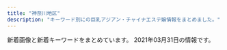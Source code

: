 ```yaml
---
title: "神奈川地区"
description: "キーワード別にの巨乳アジアン・チャイナエステ嬢情報をまとめました。"
---
```


新着画像と新着キーワードをまとめています。
2021年03月31日の情報です。

<DmmAffiliateIns />
<KeywordTable
  shops={
    [
    {
        "name": "\u3075\u3088\u3046",
        "keywords": {},
        "station": "JR\u5e73\u585a\u99c5\u5317\u53e3",
        "url": "http://www.huyo.work/",
        "img_links": [
            "http://www.huyo.work/images/news.jpg",
            "http://www.huyo.work/images/info.jpg",
            "http://www.huyo.work/images/sys1.jpg",
            "http://www.huyo.work/images/1.jpg",
            "http://www.huyo.work/images/staff_t.jpg",
            "http://www.huyo.work/img/mimi1.jpg",
            "http://www.huyo.work/img/nana1.jpg",
            "http://www.huyo.work/img/sora1.jpg",
            "http://www.huyo.work/images/int1.jpg",
            "http://www.huyo.work/images/int2.jpg",
            "http://www.huyo.work/images/sys2.jpg",
            "http://www.huyo.work/images/2.jpg",
            "http://www.huyo.work/images/3.jpg",
            "http://www.huyo.work/images/5.jpg",
            "http://www.huyo.work/images/head.jpg",
            "http://www.huyo.work/images/4.jpg",
            "http://www.huyo.work/img/hana1.jpg",
            "http://www.huyo.work/images/mobile.jpg",
            "http://www.huyo.work/images/line.png",
            "http://www.huyo.work/img/riri1.jpg",
            "http://www.huyo.work/images/interior_t.jpg"
        ]
    },
    {
        "url": "http://treat-rlx.com/",
        "name": "\u798f\u7e01",
        "img_links": [
            "http://treat-rlx.com/pic/head.jpg",
            "http://treat-rlx.com/img/att.png",
            "http://treat-rlx.com/i/files/homeimg.jpg",
            "http://treat-rlx.com/staff/mika/01.jpg",
            "http://treat-rlx.com/pic/topimg1.png",
            "http://treat-rlx.com/img/ttl_mobile.png",
            "http://treat-rlx.com/staff/aya/01.jpg",
            "http://treat-rlx.com/pic/topimg5.png",
            "http://treat-rlx.com/staff/mika/01mb.jpg",
            "http://treat-rlx.com/pic/topimg2.png",
            "http://treat-rlx.com/img/ttl_staff.jpg",
            "http://treat-rlx.com/staff/aya/01mb.jpg",
            "http://treat-rlx.com/pic/topimg3.png",
            "http://treat-rlx.com/img/ttl_rec.png",
            "http://treat-rlx.com/pic/topimg4.png"
        ],
        "keywords": {
            "C": 11
        },
        "station": "\u5584\u884c\u99c5\u6771\u53e3"
    },
    {
        "name": "\u61a9",
        "url": "http://ikoi.esjp.xyz/",
        "station": "\u8ffd\u6d5c\u99c5",
        "keywords": {},
        "img_links": [
            "http://ikoi.esjp.xyz/img/room/photo06.jpg",
            "http://ikoi.esjp.xyz/i/img/photo03.jpg",
            "http://ikoi.esjp.xyz/img/top_pickback.png",
            "http://ikoi.esjp.xyz/girl/6.jpg",
            "http://ikoi.esjp.xyz/img/room/photo05.jpg",
            "http://ikoi.esjp.xyz/img/capinfo.jpg",
            "http://ikoi.esjp.xyz/img/rec_top.png",
            "http://ikoi.esjp.xyz/i/img/photo05.jpg",
            "http://ikoi.esjp.xyz/img/lr_01.jpg",
            "http://ikoi.esjp.xyz/girl/5.jpg",
            "http://ikoi.esjp.xyz/girl/2.jpg",
            "http://ikoi.esjp.xyz/img/pro_girl_line.jpg",
            "http://ikoi.esjp.xyz/img/sub_staff.jpg",
            "http://ikoi.esjp.xyz/i/img/photo01.jpg",
            "http://ikoi.esjp.xyz/img/room/photo04.jpg",
            "http://ikoi.esjp.xyz/i/img/photo04.jpg",
            "http://ikoi.esjp.xyz/img/qr.jpg",
            "http://ikoi.esjp.xyz/img/room/photo01.jpg",
            "http://ikoi.esjp.xyz/i/img/photo06.jpg",
            "http://ikoi.esjp.xyz/img/room/photo02.jpg",
            "http://ikoi.esjp.xyz/girl/1.jpg",
            "http://ikoi.esjp.xyz/i/img/photo02.jpg",
            "http://ikoi.esjp.xyz/girl/4.jpg",
            "http://ikoi.esjp.xyz/img/lr_02.jpg",
            "http://ikoi.esjp.xyz/img/room/photo03.jpg",
            "http://ikoi.esjp.xyz/girl/3.jpg",
            "http://ikoi.esjp.xyz/img/059.png"
        ]
    },
    {
        "name": "\u5143\u6c17\u3082\u308a\u3082\u308a",
        "url": "http://genkimorimori.ies.bz/",
        "img_links": [
            "http://genkimorimori.ies.bz/photos/sites/68/2020/11/2020110308572890.jpg",
            "http://genkimorimori.ies.bz/images/s_staff.jpg",
            "http://genkimorimori.ies.bz/images/g16.jpg",
            "http://genkimorimori.ies.bz/images/g2.jpg",
            "http://genkimorimori.ies.bz/images/g7.jpg",
            "http://genkimorimori.ies.bz/images/g13.jpg",
            "http://genkimorimori.ies.bz/photos/sites/68/2021/01/2021013007244222.jpg",
            "http://genkimorimori.ies.bz/photos/sites/68/2020/11/2020112402100696.jpg",
            "http://genkimorimori.ies.bz/images/s_link.jpg",
            "http://genkimorimori.ies.bz/photos/sites/68/2020/12/202012150154361.jpg",
            "http://genkimorimori.ies.bz/images/info2.jpg",
            "http://genkimorimori.ies.bz/images/staff_bj3.jpg",
            "http://genkimorimori.ies.bz/images/g10.jpg",
            "http://genkimorimori.ies.bz/images/dairy1.jpg",
            "http://genkimorimori.ies.bz/images/mobile.jpg",
            "http://genkimorimori.ies.bz/images/2.jpg",
            "http://genkimorimori.ies.bz/images/g15.jpg",
            "http://genkimorimori.ies.bz/images/g14.jpg",
            "http://genkimorimori.ies.bz/images/g1.jpg",
            "http://genkimorimori.ies.bz/photos/sites/68/2020/12/2020120703525262.jpg",
            "http://genkimorimori.ies.bz/photos/sites/68/2020/11/2020110308572993.jpg",
            "http://genkimorimori.ies.bz/images/news1.jpg",
            "http://genkimorimori.ies.bz/images/g3.jpg",
            "http://genkimorimori.ies.bz/photos/sites/68/2020/11/2020110308582485.jpg",
            "http://genkimorimori.ies.bz/images/pick.jpg",
            "http://genkimorimori.ies.bz/images/top.jpg",
            "http://genkimorimori.ies.bz/photos/sites/68/2020/12/2020121003212539.jpg",
            "http://genkimorimori.ies.bz/images/1.jpg",
            "http://genkimorimori.ies.bz/images/g17.jpg",
            "http://genkimorimori.ies.bz/photos/sites/68/2020/11/2020112402100578.jpg",
            "http://genkimorimori.ies.bz/photos/sites/68/2020/11/2020110308572868.jpg",
            "http://genkimorimori.ies.bz/photos/sites/68/2021/03/2021031903185869.jpg",
            "http://genkimorimori.ies.bz/images/s_cosplay.jpg",
            "http://genkimorimori.ies.bz/photos/sites/68/2021/01/2021011903470168.jpg",
            "http://genkimorimori.ies.bz/images/g11.jpg",
            "http://genkimorimori.ies.bz/photos/sites/68/2020/12/2020120502191455.jpg",
            "http://genkimorimori.ies.bz/images/info.jpg"
        ],
        "keywords": {},
        "station": "\u79e6\u91ce\u99c5\u5317\u53e3"
    },
    {
        "station": "JR\u85e4\u6ca2\u99c5\u5357\u53e3",
        "keywords": {
            "C": 17,
            "86": 2,
            "D": 2
        },
        "img_links": [
            "http://uintiop.tokyo/uploads/200714/1-200G4124210P7.jpg",
            "http://uintiop.tokyo/uploads/210111/1-210111123I9332.jpg",
            "http://uintiop.tokyo/uploads/210319/1-210319140151X7.jpg",
            "http://uintiop.tokyo/uploads/200714/1-200G4125RS59.jpg",
            "http://uintiop.tokyo/picture/tel.png",
            "http://uintiop.tokyo/picture/3.jpg",
            "http://uintiop.tokyo/picture/top-img10.jpg",
            "http://uintiop.tokyo/picture/top-img03.jpg",
            "http://uintiop.tokyo/uploads/200727/1-200HG01643361.jpg",
            "http://uintiop.tokyo/uploads/210208/1-21020Q31459221.jpg",
            "http://uintiop.tokyo/uploads/210220/1-21022013460JA.jpg",
            "http://uintiop.tokyo/picture/1.jpg",
            "http://uintiop.tokyo/picture/2.jpg",
            "http://uintiop.tokyo/picture/4.jpg",
            "http://uintiop.tokyo/picture/call.png",
            "http://uintiop.tokyo/uploads/200720/1-200H013041T46.jpg",
            "http://uintiop.tokyo/picture/top-img02.png",
            "http://uintiop.tokyo/picture/top-img01.png"
        ],
        "url": "http://uintiop.tokyo/",
        "name": "\u5929\u4f7f"
    },
    {
        "img_links": [
            "http://www.relax-fairyark.info/img/st257.jpg",
            "http://www.relax-fairyark.info/img/sta235.jpg",
            "http://www.relax-fairyark.info/img/sta257.jpg",
            "http://www.relax-fairyark.info/img/sta258.jpg",
            "http://www.relax-fairyark.info/img/sta255.jpg",
            "http://www.relax-fairyark.info/img/st255.jpg",
            "http://www.relax-fairyark.info/img/body2.jpg",
            "http://www.relax-fairyark.info/img/st220.jpg",
            "http://www.relax-fairyark.info/img/st223.jpg",
            "http://www.relax-fairyark.info/img/sta256.jpg",
            "http://www.relax-fairyark.info/img/st235.jpg",
            "http://www.relax-fairyark.info/img/st252.jpg",
            "http://www.relax-fairyark.info/img/st213.jpg",
            "http://www.relax-fairyark.info/img/st256.jpg",
            "http://www.relax-fairyark.info/img/botton.jpg",
            "http://www.relax-fairyark.info/img/nos.jpg",
            "http://www.relax-fairyark.info/img/st245.jpg",
            "http://www.relax-fairyark.info/img/st227.jpg",
            "http://www.relax-fairyark.info/img/st1.jpg",
            "http://www.relax-fairyark.info/img/sta150.jpg",
            "http://www.relax-fairyark.info/img/sta245.jpg",
            "http://www.relax-fairyark.info/img/tel.png",
            "http://www.relax-fairyark.info/img/st258.jpg",
            "http://www.relax-fairyark.info/img/sta220.jpg",
            "http://www.relax-fairyark.info/img/vlt.png",
            "http://www.relax-fairyark.info/img/sta223.jpg",
            "http://www.relax-fairyark.info/img/st150.jpg",
            "http://www.relax-fairyark.info/img/sta252.jpg",
            "http://www.relax-fairyark.info/img/sta213.jpg",
            "http://www.relax-fairyark.info/img/footbotton.png",
            "http://www.relax-fairyark.info/img/head.jpg"
        ],
        "url": "http://www.relax-fairyark.info/",
        "station": "JR\u85e4\u6ca2\u99c5\u5357\u53e3",
        "keywords": {
            "D": 3,
            "E": 6,
            "85": 3,
            "86": 4,
            "87": 6,
            "C": 4
        },
        "name": "Fairy Ark"
    },
    {
        "station": "JR\u6771\u6238\u585a\u99c5\u6771\u53e3",
        "name": "Candy",
        "keywords": {
            "85": 1,
            "D": 4,
            "90": 1,
            "87": 1,
            "88": 1,
            "C": 2,
            "89": 2
        },
        "img_links": [
            "http://candy.relaxjp.com/images/slider1/001.jpg",
            "http://candy.relaxjp.com/css/nav/nav-003.png",
            "http://candy.relaxjp.com/css/staff/staff006.png",
            "http://candy.relaxjp.com/css/staff/staff002-a.png",
            "http://candy.relaxjp.com/css/nav/nav-001.png",
            "http://candy.relaxjp.com/css/tel.png",
            "http://candy.relaxjp.com/images/slider1/003.jpg",
            "http://candy.relaxjp.com/css/staff/staff004-a.png",
            "http://candy.relaxjp.com/css/nav/nav-005.png",
            "http://candy.relaxjp.com/css/staff/staff003-a.png",
            "http://candy.relaxjp.com/css/nav/nav-006.png",
            "http://candy.relaxjp.com/css/nav/nav-004.png",
            "http://candy.relaxjp.com/css/staff/staff003.png",
            "http://candy.relaxjp.com/css/staff/staff004.png",
            "http://candy.relaxjp.com/css/staff/staff007-a.png",
            "http://candy.relaxjp.com/css/staff/staff002.png",
            "http://candy.relaxjp.com/css/staff/staff001-a.png",
            "http://candy.relaxjp.com/css/staff/staff0001.png",
            "http://candy.relaxjp.com/css/osusume09.jpg",
            "http://candy.relaxjp.com/css/top0001.png",
            "http://candy.relaxjp.com/css/staff/staff005.png",
            "http://candy.relaxjp.com/css/nav/nav-002.png",
            "http://candy.relaxjp.com/css/staff/staff007.png",
            "http://candy.relaxjp.com/css/staff/staff005-a.png",
            "http://candy.relaxjp.com/css/staff/staff006-a.png"
        ],
        "url": "http://candy.relaxjp.com/"
    },
    {
        "station": "JR\u8305\u30f6\u5d0e\u99c5\u5357\u53e3",
        "url": "http://www.hamabei.com/",
        "keywords": {},
        "name": "\u6d5c\u8fba\u306e\u604b",
        "img_links": [
            "http://www.hamabei.com/images/buttona_05.jpg",
            "http://www.hamabei.com/images/buttona_06.jpg",
            "http://www.hamabei.com/images/buttona_08.jpg",
            "http://www.hamabei.com/images/buttona_07.jpg",
            "http://www.hamabei.com/images/giral015.jpg",
            "http://www.hamabei.com/images/nana1.jpg",
            "http://www.hamabei.com/images/miki1.jpg",
            "http://www.hamabei.com/images/yuka1.jpg",
            "http://www.hamabei.com/images/kaori1.jpg",
            "http://www.hamabei.com/images/giral014.jpg",
            "http://www.hamabei.com/images/giral009.jpg",
            "http://www.hamabei.com/images/buttona_03.jpg",
            "http://www.hamabei.com/images/giral012.jpg",
            "http://www.hamabei.com/images/giral007.jpg",
            "http://www.hamabei.com/images/qr.jpg",
            "http://www.hamabei.com/images/buttona_04.jpg"
        ]
    },
    {
        "img_links": [
            "http://tenshinokoi.es-come.net/girls/hiromi1.jpg",
            "http://tenshinokoi.es-come.net/images/share/tel.png",
            "http://tenshinokoi.es-come.net/img/header02.jpg",
            "http://tenshinokoi.es-come.net/girls/riri1.jpg",
            "http://tenshinokoi.es-come.net/girls/yurika1.jpg",
            "http://tenshinokoi.es-come.net/images/info2.jpg",
            "http://tenshinokoi.es-come.net/img/sumire1.jpg",
            "http://tenshinokoi.es-come.net/i/120/risa1.jpg",
            "http://tenshinokoi.es-come.net/img/risa1.jpg",
            "http://tenshinokoi.es-come.net/images/qr.jpg",
            "http://tenshinokoi.es-come.net/girls/yuki1.jpg",
            "http://tenshinokoi.es-come.net/girls/misaki1.jpg",
            "http://tenshinokoi.es-come.net/i/120/yuyu1.jpg",
            "http://tenshinokoi.es-come.net/images/share/sp-kp2.png",
            "http://tenshinokoi.es-come.net/i/80/risa1.jpg",
            "http://tenshinokoi.es-come.net/i/80/yuyu1.jpg",
            "http://tenshinokoi.es-come.net/images/infobar.png",
            "http://tenshinokoi.es-come.net/img/yuyu1.jpg",
            "http://tenshinokoi.es-come.net/girls/kana1.jpg",
            "http://tenshinokoi.es-come.net/i/80/yuna1.jpg",
            "http://tenshinokoi.es-come.net/girls/risa1.jpg",
            "http://tenshinokoi.es-come.net/images/info1.jpg",
            "http://tenshinokoi.es-come.net/girls/sumire1.jpg",
            "http://tenshinokoi.es-come.net/images/share/pickup.png",
            "http://tenshinokoi.es-come.net/images/shishubar.png",
            "http://tenshinokoi.es-come.net/i/120/sumire1.jpg",
            "http://tenshinokoi.es-come.net/img/header00.jpg",
            "http://tenshinokoi.es-come.net/img/header01.jpg",
            "http://tenshinokoi.es-come.net/images/therapistbar.png",
            "http://tenshinokoi.es-come.net/i/80/sumire1.jpg",
            "http://tenshinokoi.es-come.net/girls/yuyu1.jpg",
            "http://tenshinokoi.es-come.net/i/120/yuna1.jpg"
        ],
        "station": "\u8305\u30f6\u5d0e\u99c5\u5357\u53e3",
        "keywords": {},
        "url": "http://tenshinokoi.es-come.net/",
        "name": "\u5929\u4f7f\u306e\u604b"
    },
    {
        "keywords": {},
        "url": "http://yushinen.info/",
        "img_links": [
            "http://yushinen.info/images/saya1.jpg",
            "http://yushinen.info/images/nei-03.png",
            "http://yushinen.info/images/eri1.jpg",
            "http://yushinen.info/images/miki1.jpg",
            "http://yushinen.info/images/g3.jpg",
            "http://yushinen.info/images/g4.jpg",
            "http://yushinen.info/images/nana1.jpg",
            "http://yushinen.info/images/flw.png",
            "http://yushinen.info/images/g1.jpg",
            "http://yushinen.info/images/room4.jpg",
            "http://yushinen.info/images/room2.jpg",
            "http://yushinen.info/images/room6.jpg",
            "http://yushinen.info/images/mobile.png",
            "http://yushinen.info/images/g0.jpg",
            "http://yushinen.info/images/room5.jpg",
            "http://yushinen.info/images/g5.jpg",
            "http://yushinen.info/images/room3.jpg",
            "http://yushinen.info/images/ami1.jpg",
            "http://yushinen.info/images/g7.jpg",
            "http://yushinen.info/images/g6.jpg",
            "http://yushinen.info/images/info.png",
            "http://yushinen.info/images/g2.jpg",
            "http://yushinen.info/images/room1.jpg",
            "http://yushinen.info/images/top.jpg"
        ],
        "station": "JR\u85e4\u6ca2\u99c5\u5357\u53e3",
        "name": "\u7652\u5fc3\u5712"
    },
    {
        "name": "\u60a0\u697d",
        "img_links": [
            "http://yu-raku.info/images/fotter.jpg",
            "http://yu-raku.info/images/bar-cam.png",
            "http://yu-raku.info/images/c-top0.png",
            "http://yu-raku.info/staff/s-niri1.jpg",
            "http://yu-raku.info/images/bar-therapist.png",
            "http://yu-raku.info/staff/s-yuko1.jpg",
            "http://yu-raku.info/images/c-therapist0.png",
            "http://yu-raku.info/staff/s-nana1.jpg",
            "http://yu-raku.info/images/pic-interior.png",
            "http://yu-raku.info/staff/s-emi5.jpg",
            "http://yu-raku.info/images/bar-cover.png",
            "http://yu-raku.info/images/bar-info.png",
            "http://yu-raku.info/staff/s-emi3.jpg",
            "http://yu-raku.info/staff/s-miki1.jpg",
            "http://yu-raku.info/staff/s-sayuri1.jpg",
            "http://yu-raku.info/staff/s-kana1.jpg",
            "http://yu-raku.info/sp/images/bar-cam.png",
            "http://yu-raku.info/sp/images/b-tel.png",
            "http://yu-raku.info/sp/images/bar-cover.png",
            "http://yu-raku.info/staff/s-emi4.jpg",
            "http://yu-raku.info/images/b-interior.jpg",
            "http://yu-raku.info/images/bar-interior.png"
        ],
        "keywords": {},
        "url": "http://yu-raku.info/",
        "station": "JR\u5927\u8239\u99c5\u6771\u53e3"
    },
    {
        "keywords": {},
        "station": "JR\u85e4\u6ca2\u99c5\u5357\u53e3",
        "name": "\u30e9\u30d9\u30f3\u30c0\u30fc",
        "url": "http://lavender-est.xyz/",
        "img_links": [
            "http://lavender-est.xyz/girl/14_2.jpg",
            "http://lavender-est.xyz/girl/11_1.jpg",
            "http://lavender-est.xyz/girl/5_2.jpg",
            "http://lavender-est.xyz/girl/7.jpg",
            "http://lavender-est.xyz/girl/10_1.jpg",
            "http://lavender-est.xyz/images/tel.png",
            "http://lavender-est.xyz/girl/3_1.jpg",
            "http://lavender-est.xyz/images/room/r4.jpg",
            "http://lavender-est.xyz/girl/5_1.jpg",
            "http://lavender-est.xyz/girl/15_1.jpg",
            "http://lavender-est.xyz/girl/11.jpg",
            "http://lavender-est.xyz/girl/10.jpg",
            "http://lavender-est.xyz/images/bar_staff.jpg",
            "http://lavender-est.xyz/girl/8.jpg",
            "http://lavender-est.xyz/images/mobile.png",
            "http://lavender-est.xyz/images/top01.jpg",
            "http://lavender-est.xyz/girl/11_2.jpg",
            "http://lavender-est.xyz/girl/3.jpg",
            "http://lavender-est.xyz/girl/5.jpg",
            "http://lavender-est.xyz/girl/5_3.jpg",
            "http://lavender-est.xyz/girl/7_1.jpg",
            "http://lavender-est.xyz/images/room/r3.jpg",
            "http://lavender-est.xyz/girl/4_1.jpg",
            "http://lavender-est.xyz/girl/9_2.jpg",
            "http://lavender-est.xyz/girl/14_1.jpg",
            "http://lavender-est.xyz/girl/9_1.jpg",
            "http://lavender-est.xyz/i/girl/4.jpg",
            "http://lavender-est.xyz/girl/10_2.jpg",
            "http://lavender-est.xyz/girl/4.jpg",
            "http://lavender-est.xyz/girl/9.jpg",
            "http://lavender-est.xyz/girl/2.jpg",
            "http://lavender-est.xyz/images/pro_girl_line.jpg",
            "http://lavender-est.xyz/images/twitter.jpg",
            "http://lavender-est.xyz/images/room/r2.jpg",
            "http://lavender-est.xyz/girl/14.jpg",
            "http://lavender-est.xyz/girl/7_2.jpg",
            "http://lavender-est.xyz/girl/15.jpg",
            "http://lavender-est.xyz/images/room/r1.jpg",
            "http://lavender-est.xyz/girl/8_1.jpg",
            "http://lavender-est.xyz/girl/2_1.jpg",
            "http://lavender-est.xyz/images/lr_02.jpg"
        ]
    },
    {
        "keywords": {},
        "url": "http://www.sh-riraku77.site/",
        "station": "JR\u65b0\u6749\u7530\u99c5\u897f\u53e3",
        "name": "\u82b1\u306e\u604b",
        "img_links": [
            "http://www.sh-riraku77.site/plus/images/room1.jpg",
            "http://www.sh-riraku77.site/uploads/201214/1-201214130312232.jpg",
            "http://www.sh-riraku77.site/picture/end.png",
            "http://www.sh-riraku77.site/picture/top23.png",
            "http://www.sh-riraku77.site/plus/images/room4.jpg",
            "http://www.sh-riraku77.site/uploads/210325/1-210325133926495.jpg",
            "http://www.sh-riraku77.site/picture/photo3.png",
            "http://www.sh-riraku77.site/picture/s_staff.png",
            "http://www.sh-riraku77.site/picture/i_therapist.png",
            "http://www.sh-riraku77.site/plus/images/room2.jpg",
            "http://www.sh-riraku77.site/picture/top22.png",
            "http://www.sh-riraku77.site/plus/images/room3.jpg",
            "http://www.sh-riraku77.site/picture/s_new.png"
        ]
    },
    {
        "url": "http://cherry.este.work/",
        "keywords": {
            "D": 3,
            "E": 1,
            "F": 1,
            "85": 1,
            "90": 3,
            "92": 1
        },
        "name": "\u30cf\u30cb\u30fc\u30cf\u30cb\u30fc",
        "img_links": [
            "http://cherry.este.work/anna.jpg",
            "http://cherry.este.work/foot01.jpg",
            "http://cherry.este.work/staff05-b.png",
            "http://cherry.este.work/call.png",
            "http://cherry.este.work/baner.jpg",
            "http://cherry.este.work/staff03-b.png",
            "http://cherry.este.work/staff02-b.png",
            "http://cherry.este.work/yui.jpg",
            "http://cherry.este.work/m-head03.jpg"
        ],
        "station": "JR\u5c0f\u7530\u539f\u99c5\u6771\u53e3"
    },
    {
        "name": "\u840c\u3048",
        "station": "JR\u6238\u585a\u99c5\u6771\u53e3",
        "keywords": {
            "86": 15,
            "E": 3,
            "D": 12
        },
        "img_links": [
            "http://pretty-esthe.com/images/r2.jpg",
            "http://pretty-esthe.com/images/evetop.png",
            "http://pretty-esthe.com/images/top.png",
            "http://pretty-esthe.com/images/staff_s.png",
            "http://pretty-esthe.com/images/cg02.jpg",
            "http://pretty-esthe.com/images/r4.jpg",
            "http://pretty-esthe.com/images/cg05.jpg",
            "http://pretty-esthe.com/images/news.png",
            "http://pretty-esthe.com/images/r1.jpg",
            "http://pretty-esthe.com/images/cg06.jpg",
            "http://pretty-esthe.com/images/cg07.jpg",
            "http://pretty-esthe.com/images/cg09.jpg",
            "http://pretty-esthe.com/images/r3.jpg"
        ],
        "url": "http://pretty-esthe.com/"
    },
    {
        "keywords": {},
        "station": "JR\u5927\u8239\u99c5\u6771\u53e3",
        "name": "\u3055\u304f\u3089",
        "img_links": [
            "http://hoguraku.info/_src/22294024/1_20180513213551260.jpg",
            "http://hoguraku.info/_src/22266490/navi2_03.png",
            "http://hoguraku.info/_src/22294027/wechatimg239.jpg",
            "http://hoguraku.info/_src/22293781/sign.png",
            "http://hoguraku.info/_src/25168346/staff-2_20180823215120776.jpg",
            "http://hoguraku.info/_src/22294025/1_20180513213551260.jpg",
            "http://hoguraku.info/_src/22293601/newspinkup.png",
            "http://hoguraku.info/_src/22266494/navi2_05.png",
            "http://hoguraku.info/_src/37673393/wechatimg98.jpg",
            "http://hoguraku.info/_src/22266493/navi_05.png",
            "http://hoguraku.info/_src/22294026/wechatimg239.jpg",
            "http://hoguraku.info/_src/22266488/navi2_02.png",
            "http://hoguraku.info/_src/22294030/wechatimg175.jpg",
            "http://hoguraku.info/_src/22266496/navi2_06.png",
            "http://hoguraku.info/staff-2.jpg",
            "http://hoguraku.info/_src/22296695/pup.png",
            "http://hoguraku.info/staff-4.jpg",
            "http://hoguraku.info/staff-1.jpg",
            "http://hoguraku.info/_src/22266485/navi_01.png",
            "http://hoguraku.info/_src/22293820/wechatimg744.jpg",
            "http://hoguraku.info/_src/22266492/navi2_04.png",
            "http://hoguraku.info/_src/22296687/pup.png",
            "http://hoguraku.info/_src/22296697/pup.png",
            "http://hoguraku.info/_src/22266491/navi_04.png",
            "http://hoguraku.info/_src/22266487/navi_02.png",
            "http://hoguraku.info/_src/22294031/wechatimg175.jpg",
            "http://hoguraku.info/_src/22266398/img20180513214352559347.png",
            "http://hoguraku.info/_src/22266489/navi_03.png",
            "http://hoguraku.info/_src/22266524/wechatimg96_20191205204603604.jpg",
            "http://hoguraku.info/_src/42747719/img20200505151535254743.png",
            "http://hoguraku.info/_src/22266400/wechatimg94_20191205204136458.jpg",
            "http://hoguraku.info/staff-3.jpg",
            "http://hoguraku.info/_src/22294029/3_20180513213551306.jpg",
            "http://hoguraku.info/_src/22294409/img20180513220122069421.png",
            "http://hoguraku.info/_src/22294028/3_20180513213551306.jpg",
            "http://hoguraku.info/_src/22293865/sign.png",
            "http://hoguraku.info/_src/22293610/pup.png",
            "http://hoguraku.info/_src/22266495/navi_06.png",
            "http://hoguraku.info/_src/22266486/navi2_01.png"
        ],
        "url": "http://hoguraku.info/"
    },
    {
        "keywords": {},
        "url": "http://en.este88.com/",
        "name": "\u7e01",
        "img_links": [
            "http://en.este88.com/i/images/info_09.jpg",
            "http://en.este88.com/gals/asuka1.jpg",
            "http://en.este88.com/gals/momo1.jpg",
            "http://en.este88.com/i/images/info_07.jpg",
            "http://en.este88.com/i/images/info_15.jpg",
            "http://en.este88.com/gals/nana1.jpg",
            "http://en.este88.com/gals/rena1.jpg",
            "http://en.este88.com/images/info.png",
            "http://en.este88.com/i/images/info_12.jpg",
            "http://en.este88.com/gals/saya1.jpg",
            "http://en.este88.com/gals/aya1.jpg",
            "http://en.este88.com/gals/koko1.jpg"
        ],
        "station": "JR\u85e4\u6ca2\u99c5\u5317\u53e3"
    },
    {
        "station": "\u4e0a\u5927\u5ca1\u99c5",
        "name": "\u3075\u308f\u3075\u308f\u5a18",
        "keywords": {
            "C": 13,
            "87": 10,
            "88": 5,
            "D": 10,
            "E": 10,
            "85": 5
        },
        "url": "https://fuwafuwa-girl.jpn.vin/",
        "img_links": [
            "https://fuwafuwa-girl.jpn.vin/images/m8.jpg",
            "https://fuwafuwa-girl.jpn.vin/images/m14.jpg",
            "https://fuwafuwa-girl.jpn.vin/images/m13.jpg",
            "https://fuwafuwa-girl.jpn.vin/images/room2.jpg",
            "https://fuwafuwa-girl.jpn.vin/images/s_staff.png",
            "https://fuwafuwa-girl.jpn.vin/images/s_link.png",
            "https://fuwafuwa-girl.jpn.vin/photos/sites/34/2021/02/2021022406110282.jpg",
            "https://fuwafuwa-girl.jpn.vin/photos/sites/34/2021/02/2021022406110276.jpg",
            "https://fuwafuwa-girl.jpn.vin/images/room4.jpg",
            "https://fuwafuwa-girl.jpn.vin/images/s_news.png",
            "https://fuwafuwa-girl.jpn.vin/images/room1.jpg",
            "https://fuwafuwa-girl.jpn.vin/images/room3.jpg",
            "https://fuwafuwa-girl.jpn.vin/images/mobile.jpg",
            "https://fuwafuwa-girl.jpn.vin/images/info.jpg",
            "https://fuwafuwa-girl.jpn.vin/images/m11.jpg",
            "https://fuwafuwa-girl.jpn.vin/images/s_pick.png",
            "https://fuwafuwa-girl.jpn.vin/photos/sites/34/2021/02/2021022406110384.jpg",
            "https://fuwafuwa-girl.jpn.vin/photos/sites/34/2021/02/202102240611046.jpg",
            "https://fuwafuwa-girl.jpn.vin/images/top.png",
            "https://fuwafuwa-girl.jpn.vin/images/m7.jpg",
            "https://fuwafuwa-girl.jpn.vin/images/m15.jpg",
            "https://fuwafuwa-girl.jpn.vin/images/m9.jpg",
            "https://fuwafuwa-girl.jpn.vin/images/s_massage.png",
            "https://fuwafuwa-girl.jpn.vin/images/m10.jpg",
            "https://fuwafuwa-girl.jpn.vin/images/m12.jpg"
        ]
    },
    {
        "url": "http://oil.abnavi.info/",
        "keywords": {},
        "station": "\u9db4\u5dfb\u6e29\u6cc9\u99c5\u5317\u53e3",
        "img_links": [],
        "name": "\u30a2\u30ed\u30a8"
    },
    {
        "keywords": {},
        "img_links": [
            "http://f-kaori.work/sp/menu/interior.jpg",
            "http://f-kaori.work/img/sasa1.jpg",
            "http://f-kaori.work/images/sisu_t.jpg",
            "http://f-kaori.work/images/rec1.png",
            "http://f-kaori.work/images/6.jpg",
            "http://f-kaori.work/sp/images/5.jpg",
            "http://f-kaori.work/sp/images/rec2.jpg",
            "http://f-kaori.work/sp/images/sys.png",
            "http://f-kaori.work/sp/img/emi1.jpg",
            "http://f-kaori.work/sp/images/rec3.png",
            "http://f-kaori.work/images/8.jpg",
            "http://f-kaori.work/sp/images/3.jpg",
            "http://f-kaori.work/images/int1.png",
            "http://f-kaori.work/img/sora1.jpg",
            "http://f-kaori.work/images/10.jpg",
            "http://f-kaori.work/sp/img/sin1.jpg",
            "http://f-kaori.work/sp/images/10.jpg",
            "http://f-kaori.work/images/7.jpg",
            "http://f-kaori.work/images/9.jpg",
            "http://f-kaori.work/img/aya1.jpg",
            "http://f-kaori.work/sp/img/sasa1.jpg",
            "http://f-kaori.work/img/emi1.jpg",
            "http://f-kaori.work/images/5.jpg",
            "http://f-kaori.work/sp/menu/top.jpg",
            "http://f-kaori.work/img/risa1.jpg",
            "http://f-kaori.work/sp/img/yumi1.jpg",
            "http://f-kaori.work/images/sisu.png",
            "http://f-kaori.work/sp/images/sisu.jpg",
            "http://f-kaori.work/sp/images/pc.jpg",
            "http://f-kaori.work/images/1.jpg",
            "http://f-kaori.work/sp/images/interior_t.jpg",
            "http://f-kaori.work/sp/img/risa1.jpg",
            "http://f-kaori.work/img/sin1.jpg",
            "http://f-kaori.work/images/concept.png",
            "http://f-kaori.work/images/line.png",
            "http://f-kaori.work/sp/images/9.jpg",
            "http://f-kaori.work/sp/images/1.jpg",
            "http://f-kaori.work/images/news.png",
            "http://f-kaori.work/sp/menu/staff.jpg",
            "http://f-kaori.work/sp/images/top.jpg",
            "http://f-kaori.work/images/int2.png",
            "http://f-kaori.work/images/head.jpg",
            "http://f-kaori.work/img/yoka1.jpg",
            "http://f-kaori.work/images/sys.png",
            "http://f-kaori.work/sp/img/sora1.jpg",
            "http://f-kaori.work/sp/images/head.jpg",
            "http://f-kaori.work/images/sm.jpg",
            "http://f-kaori.work/sp/images/6.jpg",
            "http://f-kaori.work/sp/img/aya1.jpg",
            "http://f-kaori.work/images/rec2.jpg",
            "http://f-kaori.work/sp/images/newsb.png",
            "http://f-kaori.work/sp/img/yoka1.jpg",
            "http://f-kaori.work/sp/images/int1.png",
            "http://f-kaori.work/sp/images/staff_t.jpg",
            "http://f-kaori.work/sp/images/int2.png",
            "http://f-kaori.work/img/yumi1.jpg",
            "http://f-kaori.work/images/staff_t.jpg",
            "http://f-kaori.work/sp/images/sisu_t.png",
            "http://f-kaori.work/images/interior_t.jpg",
            "http://f-kaori.work/images/mobile.jpg",
            "http://f-kaori.work/sp/images/tel.jpg",
            "http://f-kaori.work/sp/images/footer.png",
            "http://f-kaori.work/sp/images/topgirl.png",
            "http://f-kaori.work/sp/images/news.png",
            "http://f-kaori.work/images/3.jpg",
            "http://f-kaori.work/sp/images/rec1.png",
            "http://f-kaori.work/sp/images/7.jpg",
            "http://f-kaori.work/sp/images/8.jpg"
        ],
        "name": "\u85ab",
        "station": "JR\u85e4\u6ca2\u99c5\u5357\u53e3",
        "url": "http://f-kaori.work/"
    },
    {
        "keywords": {
            "C": 6
        },
        "name": "\u693f",
        "img_links": [
            "http://o-jp.com/tsubaki/images/mimi1.jpg",
            "http://o-jp.com/tsubaki/images/t_mobile.jpg",
            "http://o-jp.com/tsubaki/images/t_discount.jpg",
            "http://o-jp.com/tsubaki/images/index_enter.jpg",
            "http://o-jp.com/tsubaki/images/photo02.jpg",
            "http://o-jp.com/tsubaki/images/photo03.jpg",
            "http://o-jp.com/tsubaki/images/photo04.jpg",
            "http://o-jp.com/tsubaki/images/photo01.jpg"
        ],
        "station": "JR\u5e73\u585a\u99c5\u897f\u53e3",
        "url": "http://o-jp.com/tsubaki/"
    },
    {
        "station": "JR\u5927\u8239\u99c5\u6771\u53e3",
        "img_links": [
            "http://haruk.work/images/interior_t.jpg",
            "http://haruk.work/sp/images/int5.jpg",
            "http://haruk.work/images/line.png",
            "http://haruk.work/images/int2.png",
            "http://haruk.work/sp/img/ayumi1.jpg",
            "http://haruk.work/sp/images/int1.jpg",
            "http://haruk.work/sp/images/3.jpg",
            "http://haruk.work/sp/images/2.jpg",
            "http://haruk.work/sp/images/int2.jpg",
            "http://haruk.work/images/news.png",
            "http://haruk.work/images/ta.jpg",
            "http://haruk.work/images/info.png",
            "http://haruk.work/images/1.jpg",
            "http://haruk.work/sp/images/1.jpg",
            "http://haruk.work/sp/images/interior_t.jpg",
            "http://haruk.work/sp/menu/top.jpg",
            "http://haruk.work/sp/img/yuna1.jpg",
            "http://haruk.work/sp/images/ac2.jpg",
            "http://haruk.work/images/sm.jpg",
            "http://haruk.work/sp/images/newsb.png",
            "http://haruk.work/sp/images/info_t.jpg",
            "http://haruk.work/images/2.jpg",
            "http://haruk.work/sp/menu/staff.jpg",
            "http://haruk.work/images/staff_t.jpg",
            "http://haruk.work/images/3.jpg",
            "http://haruk.work/sp/images/info.png",
            "http://haruk.work/img/yuna1.jpg",
            "http://haruk.work/sp/img/akari1.jpg",
            "http://haruk.work/images/sys.png",
            "http://haruk.work/sp/images/tel.jpg",
            "http://haruk.work/sp/images/head.jpg",
            "http://haruk.work/sp/images/int3.jpg",
            "http://haruk.work/images/rec2.jpg",
            "http://haruk.work/img/ayumi1.jpg",
            "http://haruk.work/sp/images/ac1.jpg",
            "http://haruk.work/img/akari1.jpg",
            "http://haruk.work/images/rec1.png",
            "http://haruk.work/sp/images/rec1.png",
            "http://haruk.work/sp/images/staff_t.jpg",
            "http://haruk.work/sp/images/rec2.jpg",
            "http://haruk.work/sp/images/footer.png",
            "http://haruk.work/sp/images/sys.png",
            "http://haruk.work/sp/images/int4.jpg",
            "http://haruk.work/images/int1.png",
            "http://haruk.work/images/head.jpg",
            "http://haruk.work/images/tel.jpg",
            "http://haruk.work/sp/images/news.jpg"
        ],
        "keywords": {},
        "name": "\u5eb7\u7f8e\uff5e\u30b3\u30a6\u30df\uff5e",
        "url": "http://haruk.work/"
    },
    {
        "keywords": {},
        "url": "http://baraen.xyz/",
        "img_links": [
            "http://baraen.xyz/images/room6.jpg",
            "http://baraen.xyz/images/g4.jpg",
            "http://baraen.xyz/images/miki2.jpg",
            "http://baraen.xyz/images/g3.jpg",
            "http://baraen.xyz/images/mafaxine_d.jpg",
            "http://baraen.xyz/images/g1.jpg",
            "http://baraen.xyz/images/miki1.jpg",
            "http://baraen.xyz/images/mafaxine_j.jpg",
            "http://baraen.xyz/images/kanban.jpg",
            "http://baraen.xyz/images/maga.jpg",
            "http://baraen.xyz/images/g6.jpg",
            "http://baraen.xyz/images/room4.jpg",
            "http://baraen.xyz/images/g0.jpg",
            "http://baraen.xyz/images/room1.jpg",
            "http://baraen.xyz/images/g2.jpg",
            "http://baraen.xyz/images/mobile.jpg",
            "http://baraen.xyz/images/room2.jpg"
        ],
        "name": "\u30d0\u30e9\u5712",
        "station": "JR\u85e4\u6ca2\u99c5\u5357\u53e3"
    },
    {
        "name": "\u83ef\u84ee",
        "keywords": {},
        "img_links": [],
        "station": "JR\u8305\u30f6\u5d0e\u99c5\u5317\u53e3",
        "url": "http://karen.ies.fun/"
    },
    {
        "img_links": [
            "http://www.hatsukoi.mensest.com/common/images/photo03.jpg",
            "http://www.hatsukoi.mensest.com/files/005.jpg",
            "http://www.hatsukoi.mensest.com/images/icon_top.png",
            "http://www.hatsukoi.mensest.com/images/btn2.png",
            "http://www.hatsukoi.mensest.com/common/images/photo02.jpg",
            "http://www.hatsukoi.mensest.com/files/001.jpg",
            "http://www.hatsukoi.mensest.com/files/002.jpg",
            "http://www.hatsukoi.mensest.com/common/images/photo01.jpg",
            "http://www.hatsukoi.mensest.com/images/mainImg_sub.jpg",
            "http://www.hatsukoi.mensest.com/files/003.jpg",
            "http://www.hatsukoi.mensest.com/images/icon_staff.png",
            "http://www.hatsukoi.mensest.com/files/004.jpg",
            "http://www.hatsukoi.mensest.com/images/icon_tel.png",
            "http://www.hatsukoi.mensest.com/files/006.jpg",
            "http://www.hatsukoi.mensest.com/images/icon_info.png"
        ],
        "name": "\u521d\u604b",
        "station": "JR\u6771\u6238\u585a\u99c5\u6771\u53e3",
        "keywords": {
            "88": 4,
            "87": 16,
            "86": 4,
            "D": 24
        },
        "url": "http://www.hatsukoi.mensest.com/"
    },
    {
        "station": "\u4e0a\u5927\u5ca1\u99c5",
        "name": "yuyu-\u3086\u3046\u3086-",
        "keywords": {},
        "img_links": [
            "http://www.cc-girl.work/img/kaoru1.jpg",
            "http://www.cc-girl.work/images/ac1.jpg",
            "http://www.cc-girl.work/images/5.jpg",
            "http://www.cc-girl.work/images/9.jpg",
            "http://www.cc-girl.work/images/10.jpg",
            "http://www.cc-girl.work/images/interior_t.jpg",
            "http://www.cc-girl.work/images/int1.jpg",
            "http://www.cc-girl.work/img/yuri1.jpg",
            "http://www.cc-girl.work/images/sys2.jpg",
            "http://www.cc-girl.work/img/yuki1.jpg",
            "http://www.cc-girl.work/img/momo1.jpg",
            "http://www.cc-girl.work/images/6.jpg",
            "http://www.cc-girl.work/images/1.jpg",
            "http://www.cc-girl.work/images/sys1.jpg",
            "http://www.cc-girl.work/images/staff_t.jpg",
            "http://www.cc-girl.work/img/mari1.jpg",
            "http://www.cc-girl.work/images/11.jpg",
            "http://www.cc-girl.work/images/7.jpg",
            "http://www.cc-girl.work/images/rec2.jpg",
            "http://www.cc-girl.work/images/8.jpg",
            "http://www.cc-girl.work/img/sizuka1.jpg",
            "http://www.cc-girl.work/images/mobile.jpg",
            "http://www.cc-girl.work/images/ta.jpg",
            "http://www.cc-girl.work/img/kumi1.jpg",
            "http://www.cc-girl.work/images/news.jpg",
            "http://www.cc-girl.work/img/ai1.jpg",
            "http://www.cc-girl.work/img/yaya1.jpg",
            "http://www.cc-girl.work/images/4.jpg",
            "http://www.cc-girl.work/images/rec1.jpg",
            "http://www.cc-girl.work/images/head.jpg",
            "http://www.cc-girl.work/images/2.jpg",
            "http://www.cc-girl.work/img/eri1.jpg",
            "http://www.cc-girl.work/images/line.png",
            "http://www.cc-girl.work/images/3.jpg",
            "http://www.cc-girl.work/img/miho1.jpg"
        ],
        "url": "http://www.cc-girl.work/"
    },
    {
        "name": "\u30a2\u30ea\u30fc\u30ca",
        "img_links": [
            "https://arena.jpn.vin/images/room3.jpg",
            "https://arena.jpn.vin/images/s1.jpg",
            "https://arena.jpn.vin/photos/sites/25/2021/03/2021031912153947.jpg",
            "https://arena.jpn.vin/images/s_face.jpg",
            "https://arena.jpn.vin/images/s_staff.jpg",
            "https://arena.jpn.vin/images/s_news.jpg",
            "https://arena.jpn.vin/images/news_bj2.jpg",
            "https://arena.jpn.vin/images/s_link.jpg",
            "https://arena.jpn.vin/images/room1.jpg",
            "https://arena.jpn.vin/photos/sites/25/2021/02/2021021019135553.jpg",
            "https://arena.jpn.vin/images/room4.jpg",
            "https://arena.jpn.vin/images/s2.jpg",
            "https://arena.jpn.vin/photos/sites/25/2021/02/2021021019135821.jpg",
            "https://arena.jpn.vin/images/new.jpg",
            "https://arena.jpn.vin/photos/sites/25/2021/02/202102101913575.jpg",
            "https://arena.jpn.vin/images/mobile.jpg",
            "https://arena.jpn.vin/images/top.jpg",
            "https://arena.jpn.vin/images/tel.jpg",
            "https://arena.jpn.vin/photos/sites/25/2021/02/2021021019135619.jpg",
            "https://arena.jpn.vin/images/room2.jpg"
        ],
        "station": "JR\u6238\u585a\u99c5\u897f\u53e3",
        "url": "https://arena.jpn.vin/",
        "keywords": {
            "C": 13,
            "87": 17,
            "86": 34,
            "D": 85,
            "85": 34
        }
    },
    {
        "keywords": {},
        "station": "JR\u85e4\u6ca2\u99c5\u5357\u53e3",
        "name": "\u591c\u8776",
        "img_links": [
            "http://yacho.est-u.com/images/6.jpg",
            "http://yacho.est-u.com/images/index_10.jpg",
            "http://yacho.est-u.com/images/2.jpg",
            "http://yacho.est-u.com/images/k2.jpg",
            "http://yacho.est-u.com/images/index_02.jpg",
            "http://yacho.est-u.com/images/index_17.jpg",
            "http://yacho.est-u.com/images/index_14.jpg",
            "http://yacho.est-u.com/images/index_04.jpg",
            "http://yacho.est-u.com/images/index_12.jpg",
            "http://yacho.est-u.com/images/staff_03.jpg",
            "http://yacho.est-u.com/images/1.jpg",
            "http://yacho.est-u.com/images/5.jpg",
            "http://yacho.est-u.com/images/index_15.jpg",
            "http://yacho.est-u.com/images/4.jpg",
            "http://yacho.est-u.com/images/index_01.jpg",
            "http://yacho.est-u.com/images/3.jpg",
            "http://yacho.est-u.com/images/index_05.jpg",
            "http://yacho.est-u.com/images/staff_01.jpg",
            "http://yacho.est-u.com/images/index_07.jpg",
            "http://yacho.est-u.com/images/index_03.jpg",
            "http://yacho.est-u.com/images/k1.jpg",
            "http://yacho.est-u.com/images/index_06.jpg"
        ],
        "url": "http://yacho.est-u.com/"
    },
    {
        "url": "http://civebt.xyz/",
        "img_links": [
            "http://civebt.xyz/uploads/201102/1-201102130FY09.png",
            "http://civebt.xyz/uploads/201102/1-2011021306404K.png",
            "http://civebt.xyz/uploads/201103/1-201103091122a3.jpg",
            "http://civebt.xyz/uploads/201103/1-201103091150648.jpg",
            "http://civebt.xyz/uploads/201103/1-201103091136248.jpg",
            "http://civebt.xyz/templets/default/picture/head.jpg",
            "http://civebt.xyz/templets/default/picture/staff_t.jpg",
            "http://civebt.xyz/uploads/201103/1-201103143450506.jpg",
            "http://civebt.xyz/templets/default/picture/rec1.png",
            "http://civebt.xyz/templets/default/picture/interior_t.jpg",
            "http://civebt.xyz/uploads/180620/1-1P62010154K00.png",
            "http://civebt.xyz/templets/default/picture/news.jpg",
            "http://civebt.xyz/uploads/180620/1-1P62010193X63.jpg"
        ],
        "name": "\u9b54\u6cd5\u306e\u5973\u738b",
        "station": "\u6e58\u5357\u53f0\u99c5\u897f\u53e3",
        "keywords": {
            "G": 4,
            "E": 8
        }
    },
    {
        "station": "\u8ffd\u6d5c\u99c5",
        "url": "http://oppama.iest.info/",
        "keywords": {
            "87": 3,
            "85": 3,
            "D": 15,
            "86": 12,
            "C": 3
        },
        "img_links": [
            "http://oppama.iest.info/images/s_staff.jpg",
            "http://oppama.iest.info/images/bj3.jpg",
            "http://oppama.iest.info/photos/sites/10/2018/07/2018073109281797.jpg",
            "http://oppama.iest.info/photos/sites/10/2018/05/2018053009323372.jpg",
            "http://oppama.iest.info/photos/sites/10/2018/05/2018053009323210.jpg",
            "http://oppama.iest.info/photos/sites/10/2018/05/2018053009323272.jpg",
            "http://oppama.iest.info/photos/sites/10/2018/07/2018073109281695.jpg",
            "http://cdn.dino-es.com/images/logo/150x40DinoEs.png",
            "http://oppama.iest.info/photos/sites/10/2018/07/2018073109281759.jpg",
            "http://oppama.iest.info/photos/sites/10/2018/07/2018073109281740.jpg",
            "http://oppama.iest.info/images/s_pick.png",
            "http://oppama.iest.info/images/room3.jpg",
            "http://oppama.iest.info/images/room6.jpg",
            "http://cdn.dino-es.com/images/allpics/KL77e92f55838704c7de0a1eb6ca2a81a0/4ec1d6974658a8b101911755e5d05691.jpg",
            "http://oppama.iest.info/images/room4.jpg",
            "http://oppama.iest.info/images/top.jpg",
            "http://oppama.iest.info/images/room1.jpg",
            "http://oppama.iest.info/photos/sites/10/2018/07/2018073109281781.jpg",
            "http://oppama.iest.info/images/room2.jpg",
            "http://cdn.dino-es.com/images/line.jpg",
            "http://oppama.iest.info/images/s_news2.png",
            "http://oppama.iest.info/images/s_news.png",
            "http://oppama.iest.info/photos/sites/10/2018/05/2018053009323253.jpg",
            "http://oppama.iest.info/images/room5.jpg",
            "http://oppama.iest.info/images/mobile.png",
            "http://oppama.iest.info/images/l1.jpg"
        ],
        "name": "\u8ffd\u6d5c\u30de\u30c3\u30b5\u30fc\u30b8"
    },
    {
        "station": "JR\u85e4\u6ca2\u99c5\u5357\u53e3",
        "url": "http://es-rei.work/",
        "img_links": [
            "http://es-rei.work/_src/26747288/line3.png",
            "http://es-rei.work/_src/26747201/list_02.png",
            "http://es-rei.work/_src/26747093/_igp4295.jpg",
            "http://es-rei.work/_src/26747300/line3.png",
            "http://es-rei.work/_src/26747158/base_03.png",
            "http://es-rei.work/_src/26747302/wechatimg204.jpg",
            "http://es-rei.work/_src/26747231/line1.jpg",
            "http://es-rei.work/_src/26747204/list_05.png",
            "http://es-rei.work/1.jpg",
            "http://es-rei.work/_src/26838156/wechatimg204.jpg",
            "http://es-rei.work/2.jpg",
            "http://es-rei.work/_src/47863242/100054276feb8d8cef3ac5199531cfe.jpg",
            "http://es-rei.work/_src/26747287/line3.png",
            "http://es-rei.work/_src/26747222/line3.png",
            "http://es-rei.work/5.jpg",
            "http://es-rei.work/_src/34041693/line1.jpg",
            "http://es-rei.work/_src/26747185/base_01.png",
            "http://es-rei.work/_src/47863241/05859f21726dfcef9faa9bab12a2595.jpg",
            "http://es-rei.work/_src/26747207/navi2_03.png",
            "http://es-rei.work/_src/47863244/line1.jpg",
            "http://es-rei.work/_src/26747114/base_03.png",
            "http://es-rei.work/_src/26791049/_dsf9442.jpg",
            "http://es-rei.work/_src/34041600/line3.png",
            "http://es-rei.work/_src/26747227/line3.png",
            "http://es-rei.work/_src/26747218/line1.jpg",
            "http://es-rei.work/_src/26747203/list_04.png",
            "http://es-rei.work/_src/26747223/line3.png",
            "http://es-rei.work/_src/34041599/line3.png",
            "http://es-rei.work/_src/26838157/wechatimg77.jpg",
            "http://es-rei.work/_src/26747208/navi2_04.png",
            "http://es-rei.work/_src/47863108/wechatimg26_20200914183556350.jpg",
            "http://es-rei.work/_src/26747199/sign.png",
            "http://es-rei.work/_src/26747210/navi2_06.png",
            "http://es-rei.work/_src/34124118/wechatimg26_20200914183556350.jpg",
            "http://es-rei.work/_src/26747153/base_01.png",
            "http://es-rei.work/_src/26747294/line3.png",
            "http://es-rei.work/_src/26747132/line1.jpg",
            "http://es-rei.work/_src/26747226/line3.png",
            "http://es-rei.work/_src/26747292/wechatimg202.jpg",
            "http://es-rei.work/_src/26747293/line3.png",
            "http://es-rei.work/_src/26747200/list_01.png",
            "http://es-rei.work/_src/26747202/list_03.png",
            "http://es-rei.work/_src/47863239/line3.png",
            "http://es-rei.work/_src/26747205/navi2_01.png",
            "http://es-rei.work/_src/26747089/51d8ecbee4cc2935f070c539c37ded71.jpg",
            "http://es-rei.work/_src/26838174/line.png",
            "http://es-rei.work/_src/26747173/base_03.png",
            "http://es-rei.work/_src/26824435/cam2.png",
            "http://es-rei.work/_src/26838158/wechatimg75.jpg",
            "http://es-rei.work/_src/26747187/base_03.png",
            "http://es-rei.work/_src/26747086/base_01.png",
            "http://es-rei.work/_src/26747296/line1.jpg",
            "http://es-rei.work/_src/47863240/line3.png",
            "http://es-rei.work/_src/34041596/05859f21726dfcef9faa9bab12a2595.jpg",
            "http://es-rei.work/_src/26838136/news.jpg",
            "http://es-rei.work/_src/26747206/navi2_02.png",
            "http://es-rei.work/_src/26791115/_igp4263.jpg",
            "http://es-rei.work/_src/26747289/wechatimg77.jpg",
            "http://es-rei.work/_src/26747225/wechatimg75.jpg",
            "http://es-rei.work/3.jpg",
            "http://es-rei.work/_src/26747209/navi2_05.png",
            "http://es-rei.work/_src/26747170/base_01.png",
            "http://es-rei.work/_src/34041597/wechatimg26_20200914183556350.jpg",
            "http://es-rei.work/_src/26838155/wechatimg202.jpg",
            "http://es-rei.work/_src/26790995/wechatimg38_20181018221746252.jpg",
            "http://es-rei.work/_src/26838160/line.png",
            "http://es-rei.work/_src/26747304/line1.jpg",
            "http://es-rei.work/_src/26824216/b0131b16446464e537eff864d8f041bb.jpg",
            "http://es-rei.work/_src/26747221/wechatimg164_1.jpg",
            "http://es-rei.work/_src/26747229/line1.jpg",
            "http://es-rei.work/_src/26747301/line3.png",
            "http://es-rei.work/_src/26791051/_dsf9446.jpg",
            "http://es-rei.work/_src/26747141/base_03.png",
            "http://es-rei.work/_src/26747126/base_01.png",
            "http://es-rei.work/_src/26791053/_dsf9449.jpg",
            "http://es-rei.work/4.jpg"
        ],
        "name": "\u9e97",
        "keywords": {
            "85": 2,
            "89": 2,
            "86": 4,
            "83": 4
        }
    },
    {
        "img_links": [
            "https://mitsunoaji.oks.bz/images/top_slider02.jpg",
            "https://mitsunoaji.oks.bz/photos/sites/22/2021/01/2021013109095052.jpg",
            "https://mitsunoaji.oks.bz/images/link_nav07.jpg",
            "https://mitsunoaji.oks.bz/photos/sites/22/2021/01/2021013109095137.jpg",
            "https://mitsunoaji.oks.bz/images/info2.jpg",
            "https://mitsunoaji.oks.bz/images/top.png",
            "https://mitsunoaji.oks.bz/images/info1.jpg",
            "https://mitsunoaji.oks.bz/images/sp_top.jpg",
            "https://mitsunoaji.oks.bz/images/side_tel.jpg",
            "https://mitsunoaji.oks.bz/images/top_slider01.jpg",
            "https://mitsunoaji.oks.bz/images/link_nav03.jpg",
            "https://mitsunoaji.oks.bz/photos/sites/22/2021/01/202101310909471.jpg",
            "https://mitsunoaji.oks.bz/images/link_nav01.jpg",
            "https://mitsunoaji.oks.bz/images/link_nav02.jpg",
            "https://mitsunoaji.oks.bz/images/link_nav05.jpg",
            "https://mitsunoaji.oks.bz/images/link_nav04.jpg",
            "https://mitsunoaji.oks.bz/images/side_mobile.jpg",
            "https://mitsunoaji.oks.bz/photos/sites/22/2021/01/202101310909491.jpg",
            "https://mitsunoaji.oks.bz/images/ico01.png",
            "https://mitsunoaji.oks.bz/images/side_link.jpg",
            "https://mitsunoaji.oks.bz/images/link_nav06.jpg",
            "https://mitsunoaji.oks.bz/images/info3.jpg"
        ],
        "station": "JR\u5c0f\u7530\u539f\u99c5\u6771\u53e3",
        "name": "\u306f\u3060\u304b\u306e\u3053\u3053\u308d",
        "keywords": {
            "86": 2,
            "D": 4,
            "85": 2
        },
        "url": "https://mitsunoaji.oks.bz/"
    },
    {
        "img_links": [
            "http://meetyou.me-es.com/images/staff_10.jpg",
            "http://meetyou.me-es.com/images/index_09.jpg",
            "http://meetyou.me-es.com/girl/013.jpg",
            "http://meetyou.me-es.com/images/sub_13.jpg",
            "http://meetyou.me-es.com/girl/017.jpg",
            "http://meetyou.me-es.com/images/index_07.jpg",
            "http://meetyou.me-es.com/images/index_08.jpg",
            "http://meetyou.me-es.com/girl/016.jpg",
            "http://meetyou.me-es.com/images/index_06.jpg",
            "http://meetyou.me-es.com/images/info_10.jpg",
            "http://meetyou.me-es.com/images/r02.jpg",
            "http://meetyou.me-es.com/images/index_15.jpg",
            "http://meetyou.me-es.com/images/rec_10.jpg",
            "http://meetyou.me-es.com/images/r03.jpg",
            "http://meetyou.me-es.com/images/index_13.jpg",
            "http://meetyou.me-es.com/girl/015.jpg",
            "http://meetyou.me-es.com/images/info_tit.jpg",
            "http://meetyou.me-es.com/images/index_03.jpg",
            "http://meetyou.me-es.com/images/r04.jpg",
            "http://meetyou.me-es.com/images/index_01.jpg",
            "http://meetyou.me-es.com/images/index_10.jpg",
            "http://meetyou.me-es.com/images/index_04.jpg",
            "http://meetyou.me-es.com/images/rec.jpg",
            "http://meetyou.me-es.com/images/index_17.jpg",
            "http://meetyou.me-es.com/girl/00.jpg",
            "http://meetyou.me-es.com/images/r01.jpg",
            "http://meetyou.me-es.com/girl/018.jpg",
            "http://meetyou.me-es.com/images/index_02.jpg",
            "http://meetyou.me-es.com/images/index_05.jpg"
        ],
        "name": "\u30df\u30fc\u30c8\u30e6\u30fc",
        "url": "http://meetyou.me-es.com/",
        "keywords": {
            "D": 1,
            "C": 4
        },
        "station": "\u9577\u5f8c\u99c5\u6771\u53e3"
    },
    {
        "url": "http://es-libres.com/",
        "name": "\u30ea\u30d6\u30ec\u30b9",
        "station": "JR\u6771\u6238\u585a\u99c5\u897f\u53e3",
        "img_links": [
            "http://es-libres.com/staffPhoto/b20201007072718.jpg",
            "http://es-libres.com/images/gallery/03.jpg",
            "http://es-libres.com/js/sliderLine/slide_next.png",
            "http://es-libres.com/staffPhoto/s20201007072550.jpg",
            "http://es-libres.com/staffPhoto/b20201007072633.jpg",
            "http://es-libres.com/staffPhoto/s20201007072654.jpg",
            "http://es-libres.com/staffPhoto/s20201007072633.jpg",
            "http://es-libres.com/images/returnBtn.png",
            "http://es-libres.com/images/gallery/02.jpg",
            "http://es-libres.com/js/sliderLine/slide_prev.png",
            "http://es-libres.com/staffPhoto/s20201007072718.jpg",
            "http://es-libres.com/images/guide.jpg",
            "http://es-libres.com/staffPhoto/b20201007072654.jpg",
            "http://es-libres.com/images/gallery/04.jpg",
            "http://es-libres.com/images/gallery/01.jpg",
            "http://es-libres.com/uploadfiles/Image/campaignEsLibresCom.jpg",
            "http://es-libres.com/images/mobile.jpg",
            "http://es-libres.com/staffPhoto/b20201007072550.jpg"
        ],
        "keywords": {
            "D": 2,
            "89": 1,
            "C": 1,
            "E": 1
        }
    },
    {
        "station": "JR\u5c0f\u7530\u539f\u99c5\u897f\u53e3",
        "url": "http://onlyone-relax.xyz/",
        "keywords": {
            "D": 56,
            "F": 8,
            "C": 8,
            "E": 8
        },
        "name": "\u30ad\u30e5\u30fc\u30c8",
        "img_links": [
            "http://onlyone-relax.xyz/images/1.jpg",
            "http://onlyone-relax.xyz/images/top.png",
            "http://onlyone-relax.xyz/images/cg04.jpg",
            "http://onlyone-relax.xyz/images/cg01.jpg",
            "http://onlyone-relax.xyz/images/cg08.jpg",
            "http://onlyone-relax.xyz/images/qr.jpg",
            "http://onlyone-relax.xyz/images/4.jpg",
            "http://onlyone-relax.xyz/images/cg02.jpg",
            "http://onlyone-relax.xyz/images/2.jpg",
            "http://onlyone-relax.xyz/images/cg07.jpg",
            "http://onlyone-relax.xyz/images/cg05.jpg",
            "http://onlyone-relax.xyz/images/top2.png",
            "http://onlyone-relax.xyz/images/cg10.jpg",
            "http://onlyone-relax.xyz/images/cg06.jpg",
            "http://onlyone-relax.xyz/images/cg03.jpg",
            "http://onlyone-relax.xyz/images/cg09.jpg",
            "http://onlyone-relax.xyz/images/spacer300x450.png"
        ]
    },
    {
        "keywords": {},
        "station": "JR\u5e73\u585a\u99c5\u5317\u53e3",
        "name": "\u3055\u308f\u3084\u304b",
        "url": "http://hiratsuka-est.com/",
        "img_links": [
            "http://hiratsuka-est.com/images/g1.jpg",
            "http://hiratsuka-est.com/images/banna1.jpg",
            "http://hiratsuka-est.com/images/r6.jpg",
            "http://hiratsuka-est.com/images/tel.jpg",
            "http://hiratsuka-est.com/images/banna.jpg",
            "http://hiratsuka-est.com/images/g3.jpg",
            "http://hiratsuka-est.com/images/banna2.jpg",
            "http://hiratsuka-est.com/images/left.jpg",
            "http://hiratsuka-est.com/images/top.jpg",
            "http://hiratsuka-est.com/images/r3.jpg",
            "http://hiratsuka-est.com/images/r4.jpg",
            "http://hiratsuka-est.com/images/r8.jpg",
            "http://hiratsuka-est.com/images/r1.jpg",
            "http://hiratsuka-est.com/images/zi-faq.png",
            "http://hiratsuka-est.com/images/rr1.jpg",
            "http://hiratsuka-est.com/images/g2.jpg",
            "http://hiratsuka-est.com/images/tiao2.jpg",
            "http://hiratsuka-est.com/images/ll1.jpg",
            "http://hiratsuka-est.com/images/g0.jpg",
            "http://hiratsuka-est.com/images/mi.jpg",
            "http://hiratsuka-est.com/images/r7.jpg",
            "http://hiratsuka-est.com/images/zi-link.png",
            "http://hiratsuka-est.com/images/r5.jpg",
            "http://hiratsuka-est.com/images/g7.jpg",
            "http://hiratsuka-est.com/images/g4.jpg",
            "http://hiratsuka-est.com/images/right.jpg",
            "http://hiratsuka-est.com/images/r9.jpg",
            "http://hiratsuka-est.com/images/zi-staff.png",
            "http://hiratsuka-est.com/images/new1.jpg",
            "http://hiratsuka-est.com/images/chc.jpg"
        ]
    },
    {
        "img_links": [
            "http://esbest.info/images/store/04.jpg",
            "http://esbest.info/images/mobile.jpg",
            "http://esbest.info/staffPhoto/s20200111165529.jpg",
            "http://esbest.info/js/sliderLine/slide_prev.png",
            "http://esbest.info/uploadfiles/images/campaignEsbestInfo1.jpg",
            "http://esbest.info/images/returnBtn.png",
            "http://esbest.info/images/store/02.jpg",
            "http://esbest.info/staffPhoto/s20200205123504.jpg",
            "http://esbest.info/images/store/01.jpg",
            "http://esbest.info/staffPhoto/s20200109133117.jpg",
            "http://esbest.info/js/sliderLine/slide_next.png",
            "http://esbest.info/staffPhoto/b20200109133117.jpg",
            "http://esbest.info/staffPhoto/b20200111165529.jpg",
            "http://esbest.info/staffPhoto/s20200526161929.jpg",
            "http://esbest.info/staffPhoto/b20200526161929.jpg",
            "http://esbest.info/staffPhoto/b20200205123504.jpg",
            "http://esbest.info/images/store/03.jpg"
        ],
        "station": "JR\u6771\u6238\u585a\u99c5\u6771\u53e3",
        "url": "http://esbest.info/",
        "keywords": {
            "E": 1,
            "86": 2,
            "D": 3,
            "85": 1,
            "87": 1
        },
        "name": "\u30df\u30e9\u30dc\u30eb"
    },
    {
        "keywords": {},
        "station": "JR\u85e4\u6ca2\u99c5\u5357\u53e3",
        "img_links": [],
        "url": "https://arena.xyz.mn/",
        "name": "\u30a2\u30ea\u30fc\u30ca"
    },
    {
        "name": "\u30cf\u30cb\u30fc",
        "keywords": {},
        "station": "JR\u85e4\u6ca2\u99c5\u5357\u53e3",
        "img_links": [],
        "url": "http://www.miyoplop.xyz/"
    },
    {
        "img_links": [
            "http://esthe-massage.pw/img/m5.jpg",
            "http://esthe-massage.pw/img/m30.jpg",
            "http://esthe-massage.pw/img/fla.jpg",
            "http://esthe-massage.pw/img/m6.jpg",
            "http://esthe-massage.pw/img/m20.jpg",
            "http://esthe-massage.pw/img/m60.jpg",
            "http://esthe-massage.pw/img/cg02.jpg",
            "http://esthe-massage.pw/img/cg03.jpg",
            "http://esthe-massage.pw/img/cg01.jpg",
            "http://esthe-massage.pw/img/m2.jpg",
            "http://esthe-massage.pw/img/noo.png",
            "http://esthe-massage.pw/img/m1.jpg",
            "http://esthe-massage.pw/img/no.png",
            "http://esthe-massage.pw/img/stan.png",
            "http://esthe-massage.pw/img/m3.jpg",
            "http://esthe-massage.pw/img/m10.jpg",
            "http://esthe-massage.pw/img/m4.jpg",
            "http://esthe-massage.pw/img/top.jpg",
            "http://esthe-massage.pw/img/cg04.jpg",
            "http://esthe-massage.pw/img/cg05.jpg"
        ],
        "station": "JR\u5e73\u585a\u99c5",
        "keywords": {
            "85": 1,
            "87": 1,
            "86": 3,
            "D": 3,
            "E": 2
        },
        "name": "\u6843\u9999",
        "url": "http://esthe-massage.pw/"
    },
    {
        "url": "http://es-hanabi.xyz/",
        "station": "JR\u5e73\u585a\u99c5\u897f\u53e3",
        "keywords": {
            "C": 7
        },
        "name": "\u30cf\u30ca\u30d3",
        "img_links": [
            "http://es-hanabi.xyz/images/r1.jpg",
            "http://es-hanabi.xyz/images/r2.jpg",
            "http://es-hanabi.xyz/images/mobile.png",
            "http://es-hanabi.xyz/images/g0.jpg",
            "http://es-hanabi.xyz/images/new1.jpg",
            "http://es-hanabi.xyz/images/r5.jpg",
            "http://es-hanabi.xyz/images/zi_staff.png",
            "http://es-hanabi.xyz/images/r7.jpg",
            "http://es-hanabi.xyz/images/g4.jpg",
            "http://es-hanabi.xyz/images/g2.jpg",
            "http://es-hanabi.xyz/images/g1.jpg",
            "http://es-hanabi.xyz/images/g5.jpg",
            "http://es-hanabi.xyz/images/top.jpg",
            "http://es-hanabi.xyz/images/r6.jpg",
            "http://es-hanabi.xyz/images/g3.jpg",
            "http://es-hanabi.xyz/images/r8.jpg"
        ]
    },
    {
        "keywords": {
            "87": 12,
            "83": 4,
            "D": 8,
            "C": 22
        },
        "img_links": [
            "http://www.bestlove.iesjp.com/files/001-02.jpg",
            "http://www.bestlove.iesjp.com/files/006-03.jpg",
            "http://www.bestlove.iesjp.com/images/line.png",
            "http://www.bestlove.iesjp.com/files/002-02.jpg",
            "http://www.bestlove.iesjp.com/images/mobile.jpg",
            "http://www.bestlove.iesjp.com/files/001-03.jpg",
            "http://www.bestlove.iesjp.com/files/003-02.jpg",
            "http://www.bestlove.iesjp.com/images/r3.jpg",
            "http://www.bestlove.iesjp.com/files/005-03.jpg",
            "http://www.bestlove.iesjp.com/files/006.jpg",
            "http://www.bestlove.iesjp.com/files/001.jpg",
            "http://www.bestlove.iesjp.com/photo_news/upimg/77212603ef74383541_0.jpg",
            "http://www.bestlove.iesjp.com/files/004-02.jpg",
            "http://www.bestlove.iesjp.com/files/006-02.jpg",
            "http://www.bestlove.iesjp.com/files/003.jpg",
            "http://www.bestlove.iesjp.com/files/002-03.jpg",
            "http://www.bestlove.iesjp.com/files/002.jpg",
            "http://www.bestlove.iesjp.com/photo_news/upimg/54866603c72e67a391_0.jpg",
            "http://www.bestlove.iesjp.com/files/005.jpg",
            "http://www.bestlove.iesjp.com/files/004-03.jpg",
            "http://www.bestlove.iesjp.com/files/004.jpg",
            "http://www.bestlove.iesjp.com/images/atomosky.jpg",
            "http://www.bestlove.iesjp.com/files/003-03.jpg",
            "http://www.bestlove.iesjp.com/files/005-02.jpg"
        ],
        "url": "http://www.bestlove.iesjp.com/",
        "name": "Best Love \uff5e\u30d9\u30b9\u30c8\u30e9\u30d6\uff5e",
        "station": "JR\u5e73\u585a\u99c5\u5317\u53e3"
    },
    {
        "url": "http://sui-en.work/",
        "station": "JR\u5e73\u585a\u99c5\u5317\u53e3",
        "keywords": {},
        "img_links": [
            "http://sui-en.work/images/head.jpg",
            "http://sui-en.work/images/2.png",
            "http://sui-en.work/images/info.jpg",
            "http://sui-en.work/images/int3.png",
            "http://sui-en.work/images/tr.jpg",
            "http://sui-en.work/img/yuki1.jpg",
            "http://sui-en.work/images/b2.jpg",
            "http://sui-en.work/images/interior_t.png",
            "http://sui-en.work/images/sys3.png",
            "http://sui-en.work/images/4.png",
            "http://sui-en.work/images/sys1.jpg",
            "http://sui-en.work/images/sys2.jpg",
            "http://sui-en.work/images/staff_t.png",
            "http://sui-en.work/img/hana1.jpg",
            "http://sui-en.work/img/kaori1.jpg",
            "http://sui-en.work/img/sena1.jpg",
            "http://sui-en.work/images/b1.jpg",
            "http://sui-en.work/images/news.jpg",
            "http://sui-en.work/images/int2.png",
            "http://sui-en.work/images/mobile.jpg",
            "http://sui-en.work/images/1.png",
            "http://sui-en.work/images/ta.jpg",
            "http://sui-en.work/images/3.png",
            "http://sui-en.work/images/int1.png"
        ],
        "name": "\u968f\u7e01"
    },
    {
        "station": "\u6e58\u5357\u53f0\u99c5\u897f\u53e3",
        "name": "\u6e58\u5357\u604b",
        "url": "http://izumi.ests.jp/",
        "keywords": {
            "87": 7,
            "E": 7,
            "85": 28,
            "86": 7,
            "D": 35
        },
        "img_links": [
            "http://izumi.ests.jp/images/info2.jpg",
            "http://izumi.ests.jp/images/service3.jpg",
            "http://izumi.ests.jp/images/s_news.jpg",
            "http://izumi.ests.jp/images/s3.jpg",
            "http://izumi.ests.jp/photos/sites/54/2020/09/2020092004565418.jpg",
            "http://izumi.ests.jp/images/info.jpg",
            "http://izumi.ests.jp/images/service4.jpg",
            "http://izumi.ests.jp/photos/sites/54/2019/10/2019100205593058.jpg",
            "http://izumi.ests.jp/images/room1.jpg",
            "http://izumi.ests.jp/photos/sites/54/2020/05/2020051209400132.jpg",
            "http://izumi.ests.jp/images/mobile.jpg",
            "http://izumi.ests.jp/images/service1.jpg",
            "http://izumi.ests.jp/photos/sites/54/2019/10/2019100205592997.jpg",
            "http://izumi.ests.jp/photos/sites/54/2020/07/2020070605483923.jpg",
            "http://izumi.ests.jp/images/room2.jpg",
            "http://izumi.ests.jp/images/room4.jpg",
            "http://izumi.ests.jp/images/service2.jpg",
            "http://izumi.ests.jp/images/top.jpg",
            "http://izumi.ests.jp/photos/sites/54/2020/12/2020121307073529.jpg",
            "http://izumi.ests.jp/images/room3.jpg",
            "http://izumi.ests.jp/images/s1.jpg"
        ]
    },
    {
        "keywords": {},
        "name": "\u6075",
        "img_links": [
            "http://megumi-est.xyz/girl/4.jpg",
            "http://megumi-est.xyz/images/roomimg/img1.png",
            "http://megumi-est.xyz/images/staff_bg.png",
            "http://megumi-est.xyz/girl/5.jpg",
            "http://megumi-est.xyz/girl/8.jpg",
            "http://megumi-est.xyz/images/pickup_line.png",
            "http://megumi-est.xyz/girl/1.jpg",
            "http://megumi-est.xyz/images/roomimg/img4.png",
            "http://megumi-est.xyz/images/newsbg.png",
            "http://megumi-est.xyz/images/mobile_bg.png",
            "http://megumi-est.xyz/images/roomimg/img3.png",
            "http://megumi-est.xyz/images/topbg.jpg",
            "http://megumi-est.xyz/images/roomimg/img2.png"
        ],
        "url": "http://megumi-est.xyz/",
        "station": "JR\u85e4\u6ca2\u99c5\u5357\u53e3"
    },
    {
        "keywords": {
            "86": 48,
            "85": 16,
            "D": 64,
            "C": 12
        },
        "img_links": [
            "https://candy.jps.cm/images/top.jpg",
            "https://candy.jps.cm/images/room4.jpg",
            "https://candy.jps.cm/images/tel.jpg",
            "https://candy.jps.cm/photos/sites/46/2021/03/2021032412025333.jpg",
            "https://candy.jps.cm/photos/sites/46/2021/03/2021032412025571.jpg",
            "https://candy.jps.cm/images/s_news.jpg",
            "https://candy.jps.cm/images/s_staff.jpg",
            "https://candy.jps.cm/photos/sites/46/2021/03/2021032412025519.jpg",
            "https://candy.jps.cm/images/room3.jpg",
            "https://candy.jps.cm/images/s2.jpg",
            "https://candy.jps.cm/images/room2.jpg",
            "https://candy.jps.cm/images/room1.jpg",
            "https://candy.jps.cm/images/s_face.jpg",
            "https://candy.jps.cm/images/s_link.jpg",
            "https://candy.jps.cm/images/new.jpg",
            "https://candy.jps.cm/images/mobile.jpg",
            "https://candy.jps.cm/images/s1.jpg",
            "https://candy.jps.cm/images/news_bj2.jpg",
            "https://candy.jps.cm/photos/sites/46/2021/03/2021032412025477.jpg"
        ],
        "name": "\u30ad\u30e3\u30f3\u30c7\u30a3",
        "url": "https://candy.jps.cm/",
        "station": "\u5927\u78ef\u99c5"
    },
    {
        "img_links": [
            "http://www.imouto-esute2866.com/images/012.jpg",
            "http://www.imouto-esute2866.com/images/013.jpg",
            "http://www.imouto-esute2866.com/flash/top-1.jpg"
        ],
        "name": "\u30ea\u30e9\u30af\u30bc\u30fc\u30b7\u30e7\u30f3\u59b9",
        "keywords": {
            "C": 7
        },
        "station": "JR\u5e73\u585a\u99c5\u5317\u53e3",
        "url": "http://www.imouto-esute2866.com/"
    },
    {
        "name": "\u82b1\u306e\u6249",
        "url": "http://hana-tobira.xyz/",
        "img_links": [
            "http://hana-tobira.xyz/images/g2.jpg",
            "http://hana-tobira.xyz/images/end.png",
            "http://hana-tobira.xyz/images/tite-i.png",
            "http://hana-tobira.xyz/images/g4.jpg",
            "http://hana-tobira.xyz/images/pickup_t.jpg",
            "http://hana-tobira.xyz/images/g5.jpg",
            "http://hana-tobira.xyz/images/tite-staff.jpg",
            "http://hana-tobira.xyz/images/g7.jpg",
            "http://hana-tobira.xyz/images/tite-link.jpg",
            "http://hana-tobira.xyz/images/mobile.jpg",
            "http://hana-tobira.xyz/images/g.jpg",
            "http://hana-tobira.xyz/images/g6.jpg"
        ],
        "station": "JR\u85e4\u6ca2\u99c5\u5357\u53e3",
        "keywords": {
            "C": 13
        }
    }
]
}
/>
<DmmAffiliateScript />
